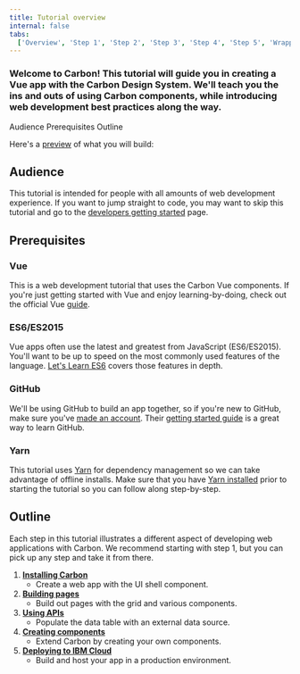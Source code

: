 ```yaml
---
title: Tutorial overview
internal: false
tabs:
  ['Overview', 'Step 1', 'Step 2', 'Step 3', 'Step 4', 'Step 5', 'Wrapping up']
---
```



### Welcome to Carbon! This tutorial will guide you in creating a Vue app with the Carbon Design System. We'll teach you the ins and outs of using Carbon components, while introducing web development best practices along the way.

<AnchorLinks>

<AnchorLink>Audience</AnchorLink>
<AnchorLink>Prerequisites</AnchorLink>
<AnchorLink>Outline</AnchorLink>

</AnchorLinks>

Here's a [preview](https://vue-step-6--carbon-tutorial-vue.netlify.com) of what you will build:

<Preview
  height="400"
  title="Carbon Tutorial"
  src="https://vue-step-6--carbon-tutorial-vue.netlify.com"
  frameborder="no"
  allowtransparency="true"
  allowfullscreen="true"
/>

## Audience

This tutorial is intended for people with all amounts of web development experience. If you want to jump straight to code, you may want to skip this tutorial and go to the [developers getting started](/getting-started/developers) page.

## Prerequisites

### Vue

This is a web development tutorial that uses the Carbon Vue components. If you're just getting started with Vue and enjoy learning-by-doing, check out the official Vue [guide](https://vuejs.org/v2/guide/).

### ES6/ES2015

Vue apps often use the latest and greatest from JavaScript (ES6/ES2015). You'll want to be up to speed on the most commonly used features of the language. [Let's Learn ES6](https://www.youtube.com/playlist?list=PL57atfCFqj2h5fpdZD-doGEIs0NZxeJTX) covers those features in depth.

### GitHub

We'll be using GitHub to build an app together, so if you're new to GitHub, make sure you've [made an account](https://github.com/join). Their [getting started guide](https://guides.github.com/activities/hello-world) is a great way to learn GitHub.

### Yarn

This tutorial uses [Yarn](https://yarnpkg.com) for dependency management so we can take advantage of offline installs. Make sure that you have [Yarn installed](https://yarnpkg.com/en/docs/install) prior to starting the tutorial so you can follow along step-by-step.

## Outline

Each step in this tutorial illustrates a different aspect of developing web applications with Carbon. We recommend starting with step 1, but you can pick up any step and take it from there.

1. [**Installing Carbon**](/tutorial/vuew/step-1)
   - Create a web app with the UI shell component.
1. [**Building pages**](/tutorial/vuew/step-2)
   - Build out pages with the grid and various components.
1. [**Using APIs**](/tutorial/vuew/step-3)
   - Populate the data table with an external data source.
1. [**Creating components**](/tutorial/vuew/step-4)
   - Extend Carbon by creating your own components.
1. [**Deploying to IBM Cloud**](/tutorial/vuew/step-5)
   - Build and host your app in a production environment.
